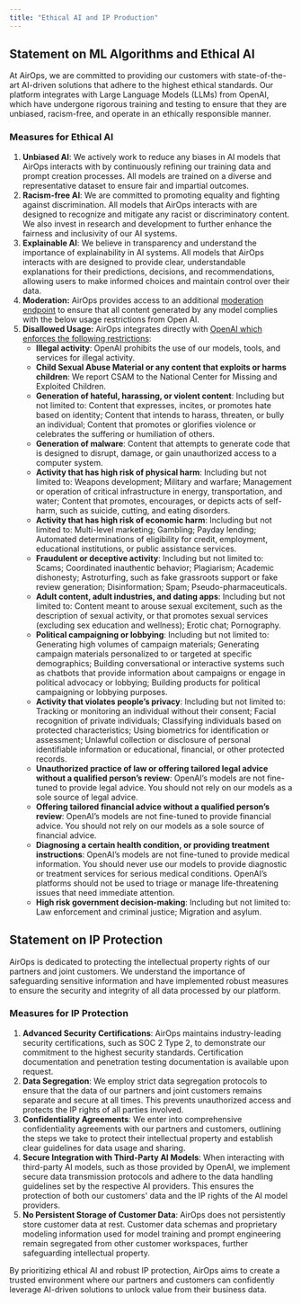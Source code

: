```yaml
---
title: "Ethical AI and IP Production"
---
```

## Statement on ML Algorithms and Ethical AI

At AirOps, we are committed to providing our customers with state-of-the-art AI-driven solutions that adhere to the highest ethical standards. Our platform integrates with Large Language Models (LLMs) from OpenAI, which have undergone rigorous training and testing to ensure that they are unbiased, racism-free, and operate in an ethically responsible manner.

### Measures for Ethical AI

1. **Unbiased AI**: We actively work to reduce any biases in AI models that AirOps interacts with by continuously refining our training data and prompt creation processes. All models are trained on a diverse and representative dataset to ensure fair and impartial outcomes.
2. **Racism-free AI**: We are committed to promoting equality and fighting against discrimination. All models that AirOps interacts with are designed to recognize and mitigate any racist or discriminatory content. We also invest in research and development to further enhance the fairness and inclusivity of our AI systems.
3. **Explainable AI**: We believe in transparency and understand the importance of explainability in AI systems. All models that AirOps interacts with are designed to provide clear, understandable explanations for their predictions, decisions, and recommendations, allowing users to make informed choices and maintain control over their data.
4. **Moderation:** AirOps provides access to an additional [moderation endpoint](https://platform.openai.com/docs/guides/moderation/overview) to ensure that all content generated by any model complies with the below usage restrictions from Open AI.
5. **Disallowed Usage:** AirOps integrates directly with [OpenAI which enforces the following restrictions](https://openai.com/policies/usage-policies):
	- **Illegal activity**: OpenAI prohibits the use of our models, tools, and services for illegal activity.
	- **Child Sexual Abuse Material or any content that exploits or harms children**: We report CSAM to the National Center for Missing and Exploited Children.
	- **Generation of hateful, harassing, or violent content**: Including but not limited to: Content that expresses, incites, or promotes hate based on identity; Content that intends to harass, threaten, or bully an individual; Content that promotes or glorifies violence or celebrates the suffering or humiliation of others.
	- **Generation of malware**: Content that attempts to generate code that is designed to disrupt, damage, or gain unauthorized access to a computer system.
	- **Activity that has high risk of physical harm**: Including but not limited to: Weapons development; Military and warfare; Management or operation of critical infrastructure in energy, transportation, and water; Content that promotes, encourages, or depicts acts of self-harm, such as suicide, cutting, and eating disorders.
	- **Activity that has high risk of economic harm**: Including but not limited to: Multi-level marketing; Gambling; Payday lending; Automated determinations of eligibility for credit, employment, educational institutions, or public assistance services.
	- **Fraudulent or deceptive activity**: Including but not limited to: Scams; Coordinated inauthentic behavior; Plagiarism; Academic dishonesty; Astroturfing, such as fake grassroots support or fake review generation; Disinformation; Spam; Pseudo-pharmaceuticals.
	- **Adult content, adult industries, and dating apps**: Including but not limited to: Content meant to arouse sexual excitement, such as the description of sexual activity, or that promotes sexual services (excluding sex education and wellness); Erotic chat; Pornography.
	- **Political campaigning or lobbying**: Including but not limited to: Generating high volumes of campaign materials; Generating campaign materials personalized to or targeted at specific demographics; Building conversational or interactive systems such as chatbots that provide information about campaigns or engage in political advocacy or lobbying; Building products for political campaigning or lobbying purposes.
	- **Activity that violates people’s privacy**: Including but not limited to: Tracking or monitoring an individual without their consent; Facial recognition of private individuals; Classifying individuals based on protected characteristics; Using biometrics for identification or assessment; Unlawful collection or disclosure of personal identifiable information or educational, financial, or other protected records.
	- **Unauthorized practice of law or offering tailored legal advice without a qualified person’s review**: OpenAI’s models are not fine-tuned to provide legal advice. You should not rely on our models as a sole source of legal advice.
	- **Offering tailored financial advice without a qualified person’s review**: OpenAI’s models are not fine-tuned to provide financial advice. You should not rely on our models as a sole source of financial advice.
	- **Diagnosing a certain health condition, or providing treatment instructions**: OpenAI’s models are not fine-tuned to provide medical information. You should never use our models to provide diagnostic or treatment services for serious medical conditions. OpenAI’s platforms should not be used to triage or manage life-threatening issues that need immediate attention.
	- **High risk government decision-making**: Including but not limited to: Law enforcement and criminal justice; Migration and asylum.

## Statement on IP Protection

AirOps is dedicated to protecting the intellectual property rights of our partners and joint customers. We understand the importance of safeguarding sensitive information and have implemented robust measures to ensure the security and integrity of all data processed by our platform.

### Measures for IP Protection

1. **Advanced Security Certifications**: AirOps maintains industry-leading security certifications, such as SOC 2 Type 2, to demonstrate our commitment to the highest security standards. Certification documentation and penetration testing documentation is available upon request.
2. **Data Segregation**: We employ strict data segregation protocols to ensure that the data of our partners and joint customers remains separate and secure at all times. This prevents unauthorized access and protects the IP rights of all parties involved.
3. **Confidentiality Agreements**: We enter into comprehensive confidentiality agreements with our partners and customers, outlining the steps we take to protect their intellectual property and establish clear guidelines for data usage and sharing.
4. **Secure Integration with Third-Party AI Models**: When interacting with third-party AI models, such as those provided by OpenAI, we implement secure data transmission protocols and adhere to the data handling guidelines set by the respective AI providers. This ensures the protection of both our customers' data and the IP rights of the AI model providers.
5. **No Persistent Storage of Customer Data**: AirOps does not persistently store customer data at rest. Customer data schemas and proprietary modeling information used for model training and prompt engineering remain segregated from other customer workspaces, further safeguarding intellectual property.

By prioritizing ethical AI and robust IP protection, AirOps aims to create a trusted environment where our partners and customers can confidently leverage AI-driven solutions to unlock value from their business data.
